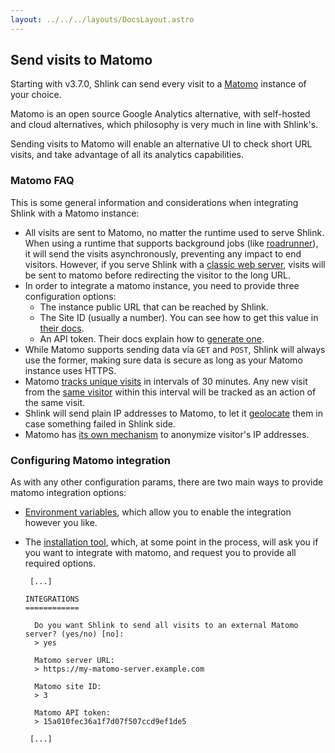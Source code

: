 ```yaml
---
layout: ../../../layouts/DocsLayout.astro
---
```


## Send visits to Matomo

Starting with v3.7.0, Shlink can send every visit to a [Matomo](https://matomo.org/) instance of your choice.

Matomo is an open source Google Analytics alternative, with self-hosted and cloud alternatives, which philosophy is very much in line with Shlink's.

Sending visits to Matomo will enable an alternative UI to check short URL visits, and take advantage of all its analytics capabilities.

### Matomo FAQ

This is some general information and considerations when integrating Shlink with a Matomo instance:

* All visits are sent to Matomo, no matter the runtime used to serve Shlink. When using a runtime that supports background jobs (like [roadrunner](/documentation/supported-runtimes/serve-with-roadrunner)), it will send the visits asynchronously, preventing any impact to end visitors. However, if you serve Shlink with a [classic web server](/documentation/supported-runtimes/classic-web-server), visits will be sent to matomo before redirecting the visitor to the long URL.
* In order to integrate a matomo instance, you need to provide three configuration options:
  * The instance public URL that can be reached by Shlink.
  * The Site ID (usually a number). You can see how to get this value in [their docs](https://matomo.org/faq/general/faq_19212/).
  * An API token. Their docs explain how to [generate one](https://matomo.org/faq/general/faq_114/).
* While Matomo supports sending data via `GET` and `POST`, Shlink will always use the former, making sure data is secure as long as your Matomo instance uses HTTPS.
* Matomo [tracks unique visits](https://matomo.org/faq/general/faq_36/) in intervals of 30 minutes. Any new visit from the [same visitor](https://matomo.org/faq/general/faq_43) within this interval will be tracked as an action of the same visit.
* Shlink will send plain IP addresses to Matomo, to let it [geolocate](https://matomo.org/faq/how-to/setting-up-accurate-visitors-geolocation/) them in case something failed in Shlink side.
* Matomo has [its own mechanism](https://matomo.org/faq/general/configure-privacy-settings-in-matomo/) to anonymize visitor's IP addresses.

### Configuring Matomo integration

As with any other configuration params, there are two main ways to provide matomo integration options:

* [Environment variables](/documentation/environment-variables/#matomo-integration), which allow you to enable the integration however you like.
* The [installation tool](/documentation/command-line-interface/installation-tool/), which, at some point in the process, will ask you if you want to integrate with matomo, and request you to provide all required options.

  ```shell
   [...]

  INTEGRATIONS
  ============

    Do you want Shlink to send all visits to an external Matomo server? (yes/no) [no]:
    > yes

    Matomo server URL:
    > https://my-matomo-server.example.com

    Matomo site ID:
    > 3

    Matomo API token:
    > 15a010fec36a1f7d07f507ccd9ef1de5

   [...]
  ```
